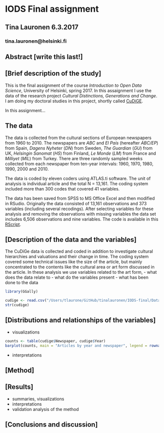 # IODS Final assignment
## Tina Lauronen 6.3.2017
### tina.lauronen@helsinki.fi

## Abstract [write this last!]

## [Brief description of the study]

This is the final assignment of the course *Introduction to Open Data Science*, University of Helsinki, spring 2017. In this assaignment I use the data of the research project *Cultural Distinctions, Generations and Change*. I am doing my doctoral studies in this project, shortly called [CuDiGE](http://blogs.helsinki.fi/cudige-project/).

In this assignment...

## The data

The data is collected from the cultural sections of European newspapers from 1960 to 2010. The newspapers are *ABC* and *El País* (hereafter *ABC/EP*) from Spain, *Dagens Nyheter* (*DN*) from Sweden, *The Guardian* (*GU*) from UK, *Helsingin Sanomat* (*HS*) from Finland, *Le Monde* (*LM*) from France and *Milliyet* (*MIL*) from Turkey. There are three randomly sampled weeks collected from each newspaper from ten-year intervals: 1960, 1970, 1980, 1990, 2000 and 2010. 

The data is coded by eleven coders using ATLAS.ti software. The unit of analysis is individual article and the total N = 13,161. The coding system included more than 300 codes that covered 41 variables.

The data has been saved from SPSS to MS Office Excel and then modified in RSudio. Originally the data consisted of 13,161 observations and 373 variables (including several recodings). After selecting variables for these analysis and removing the observations with missing variables the data set includes 6,506 observations and nine variables. The code is available in this [RScript](https://github.com/tinalauronen/IODS-final/blob/master/Data/creating_cudige.R).


## [Description of the data and the variables]

The CuDiGe data is collected and coded in addition to investigate cultural hierarchies and valuations and their change in time. The coding system covered some technical issues like the size of the article, but mainly concentrated to the contents like the cultural area or art form discussed in the article. In these analysis we use variables related to the art form, 
- what does the data relate to
- what do the variables present
- what has been done to the data

```r
library(GGally)
```

```r
cudige <- read.csv("/Users/tlaurone/GitHub/tinalauronen/IODS-final/Data/cudige.csv")
str(cudige)
```

## [Distributions and relationships of the variables]
- visualizations

```r
counts <- table(cudige$Newspaper, cudige$Year)
barplot(counts, main = "Articles by year and newspaper", legend = rownames(counts), beside = TRUE)
```

- interpretations

## [Method]

## [Results]
- summaries, visualizations
- interpretations
- validation analysis of the method

## [Conclusions and discussion]

